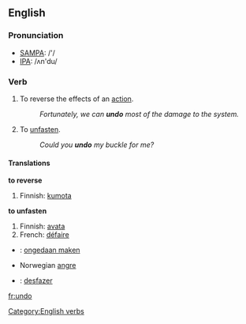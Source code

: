 ==English==

===Pronunciation===
*[[w:SAMPA|SAMPA]]: /'/
*[[w:IPA|IPA]]: /ʌn'du/

===Verb===
{{irregverb|'''to undo'''|'''[[undoes]]'''|'''[[undid]]'''|'''[[undone]]'''|'''[[undoing]]'''}}
# To reverse the effects of an [[action]].
#: ''Fortunately, we can '''undo''' most of the damage to the system.''
# To [[unfasten]].
#: ''Could you '''undo''' my buckle for me?''

====Translations====
'''to reverse'''
{{top}}
#Finnish: [[kumota]]
{{mid}}
{{bottom}}

'''to unfasten'''
{{top}}
#Finnish: [[avata]]
#French: [[défaire]]
{{mid}}
{{bottom}}

{{checktrans}}
*{{ttbc|Dutch}}: [[ongedaan maken]]
*Norwegian [[:no:angre|angre]]
*{{ttbc|Portuguese}}: [[desfazer]]

[[Category:English verbs]]

[[fr:undo]]
